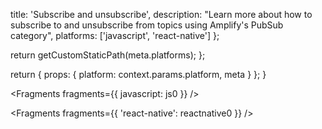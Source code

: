
  title: 'Subscribe and unsubscribe',
  description:
    "Learn more about how to subscribe to and unsubscribe from topics using Amplify's PubSub category",
  platforms: ['javascript', 'react-native']
};

  return getCustomStaticPath(meta.platforms);
};

  return {
    props: {
      platform: context.params.platform,
      meta
    }
  };
}


<Fragments fragments={{ javascript: js0 }} />


<Fragments fragments={{ 'react-native': reactnative0 }} />
